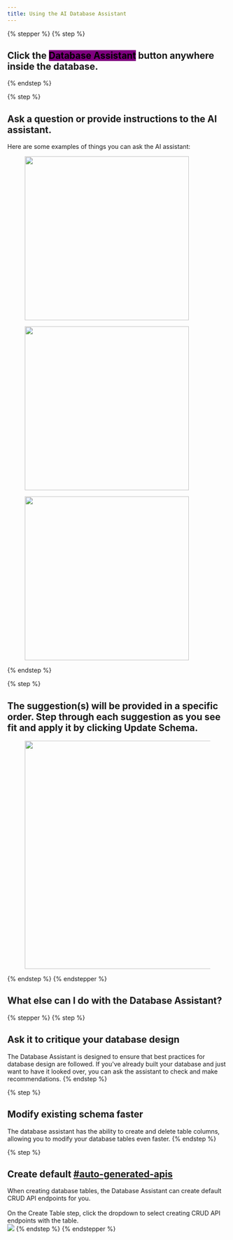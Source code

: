 ```yaml
---
title: Using the AI Database Assistant
---
```


{% stepper %}
{% step %}
## Click the <mark style="background-color:purple;">Database Assistant</mark> button anywhere inside the database.


{% endstep %}

{% step %}
## Ask a question or provide instructions to the AI assistant.

Here are some examples of things you can ask the AI assistant:

<figure><img src="../assets/CleanShot 2025-02-26 at 13.12.38@2x.png" alt="" width="375"><figcaption></figcaption></figure>

<figure><img src="../assets/CleanShot 2025-02-26 at 13.13.41@2x.png" alt="" width="375"><figcaption></figcaption></figure>

<figure><img src="../assets/CleanShot 2025-02-26 at 13.14.39@2x.png" alt="" width="375"><figcaption></figcaption></figure>
{% endstep %}

{% step %}
## The suggestion(s) will be provided in a specific order. Step through each suggestion as you see fit and apply it by clicking Update Schema.

<figure><img src="../assets/CleanShot 2025-02-26 at 13.15.49@2x.png" alt="" width="522"><figcaption></figcaption></figure>
{% endstep %}
{% endstepper %}

## What else can I do with the Database Assistant?

{% stepper %}
{% step %}
## Ask it to critique your database design

The Database Assistant is designed to ensure that best practices for database design are followed. If you've already built your database and just want to have it looked over, you can ask the assistant to check and make recommendations.
{% endstep %}

{% step %}
## Modify existing schema faster

The database assistant has the ability to create and delete table columns, allowing you to modify your database tables even faster.
{% endstep %}

{% step %}
## Create default [#auto-generated-apis](../../the-function-stack/building-with-visual-development/apis/#auto-generated-apis "mention")

When creating database tables, the Database Assistant can create default CRUD API endpoints for you.\
\
On the Create Table step, click the dropdown to select creating CRUD API endpoints with the table.\
![](<../assets/CleanShot 2025-04-21 at 12.13.59.png>)
{% endstep %}
{% endstepper %}
